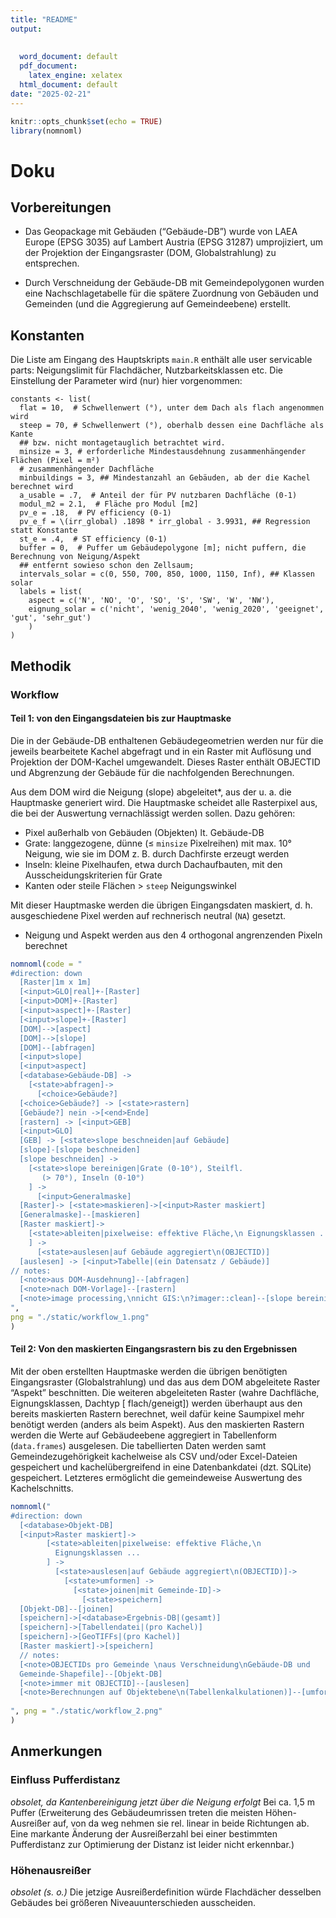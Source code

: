 ```yaml
---
title: "README"
output:
  
  
  word_document: default
  pdf_document:
    latex_engine: xelatex  
  html_document: default
date: "2025-02-21"
---
```


```r
knitr::opts_chunk$set(echo = TRUE)
library(nomnoml)
```

# Doku

## Vorbereitungen
- Das Geopackage mit Gebäuden ("Gebäude-DB") wurde von LAEA Europe (EPSG 3035) auf Lambert Austria (EPSG 31287) umprojiziert, um der Projektion der Eingangsraster (DOM, Globalstrahlung) zu entsprechen.

- Durch Verschneidung der Gebäude-DB mit Gemeindepolygonen wurden eine Nachschlagetabelle für die spätere Zuordnung von Gebäuden und Gemeinden (und die Aggregierung auf Gemeindeebene) erstellt.


## Konstanten
Die Liste am Eingang des Hauptskripts `main.R`
enthält alle user servicable parts: Neigungslimit für Flachdächer,
Nutzbarkeitsklassen etc. Die Einstellung der Parameter wird (nur) hier vorgenommen:

```
constants <- list(
  flat = 10,  # Schwellenwert (°), unter dem Dach als flach angenommen wird
  steep = 70, # Schwellenwert (°), oberhalb dessen eine Dachfläche als Kante
  ## bzw. nicht montagetauglich betrachtet wird.
  minsize = 3, # erforderliche Mindestausdehnung zusammenhängender Flächen (Pixel = m²)
  # zusammenhängender Dachfläche
  minbuildings = 3, ## Mindestanzahl an Gebäuden, ab der die Kachel berechnet wird
  a_usable = .7,  # Anteil der für PV nutzbaren Dachfläche (0-1)
  modul_m2 = 2.1,  # Fläche pro Modul [m2]
  pv_e = .18,  # PV efficiency (0-1)
  pv_e_f = \(irr_global) .1898 * irr_global - 3.9931, ## Regression statt Konstante
  st_e = .4,  # ST efficiency (0-1)
  buffer = 0,  # Puffer um Gebäudepolygone [m]; nicht puffern, die Berechnung von Neigung/Aspekt 
  ## entfernt sowieso schon den Zellsaum;
  intervals_solar = c(0, 550, 700, 850, 1000, 1150, Inf), ## Klassen solar
  labels = list(
    aspect = c('N', 'NO', 'O', 'SO', 'S', 'SW', 'W', 'NW'),
    eignung_solar = c('nicht', 'wenig_2040', 'wenig_2020', 'geeignet', 'gut', 'sehr_gut')
    )
)
```
## Methodik

### Workflow
#### Teil 1: von den Eingangsdateien bis zur Hauptmaske
Die in der Gebäude-DB enthaltenen Gebäudegeometrien werden nur für
die jeweils bearbeitete Kachel abgefragt und in ein Raster mit Auflösung
und Projektion der DOM-Kachel umgewandelt. Dieses Raster enthält OBJECTID
und Abgrenzung der Gebäude für die nachfolgenden Berechnungen.

Aus dem DOM wird die Neigung (slope) abgeleitet*, aus der u. a. die Hauptmaske generiert wird. Die Hauptmaske scheidet alle Rasterpixel aus, die bei der Auswertung vernachlässigt werden sollen. Dazu gehören:

- Pixel außerhalb von Gebäuden (Objekten) lt. Gebäude-DB
- Grate: langgezogene, dünne (&le; `minsize` Pixelreihen) mit max. 10° Neigung, wie sie im DOM z. B. durch Dachfirste erzeugt werden
- Inseln: kleine Pixelhaufen, etwa durch Dachaufbauten, mit den Ausscheidungskriterien für Grate
- Kanten oder steile Flächen &gt; `steep` Neigungswinkel 

Mit dieser Hauptmaske werden die übrigen Eingangsdaten maskiert, d. h. ausgeschiedene Pixel werden auf rechnerisch neutral (`NA`) gesetzt.

* Neigung und Aspekt werden aus den 4 orthogonal angrenzenden Pixeln berechnet


```r
nomnoml(code = "
#direction: down
  [Raster|1m x 1m]
  [<input>GLO|real]+-[Raster]
  [<input>DOM]+-[Raster]
  [<input>aspect]+-[Raster]
  [<input>slope]+-[Raster]
  [DOM]-->[aspect]
  [DOM]-->[slope]
  [DOM]--[abfragen]
  [<input>slope]
  [<input>aspect]
  [<database>Gebäude-DB] ->
    [<state>abfragen]->
      [<choice>Gebäude?]
  [<choice>Gebäude?] -> [<state>rastern]
  [Gebäude?] nein ->[<end>Ende]
  [rastern] -> [<input>GEB]
  [<input>GLO]
  [GEB] -> [<state>slope beschneiden|auf Gebäude]
  [slope]-[slope beschneiden]
  [slope beschneiden] ->
    [<state>slope bereinigen|Grate (0-10°), Steilfl.
       (> 70°), Inseln (0-10°)
    ] ->
      [<input>Generalmaske]
  [Raster]-> [<state>maskieren]->[<input>Raster maskiert]
  [Generalmaske]--[maskieren]
  [Raster maskiert]->
    [<state>ableiten|pixelweise: effektive Fläche,\n Eignungsklassen ...
    ] ->
      [<state>auslesen|auf Gebäude aggregiert\n(OBJECTID)]
  [auslesen] -> [<input>Tabelle|(ein Datensatz / Gebäude)]  
// notes:
  [<note>aus DOM-Ausdehnung]--[abfragen]
  [<note>nach DOM-Vorlage]--[rastern]
  [<note>image processing,\nnicht GIS:\n?imager::clean]--[slope bereinigen] 
",
png = "./static/workflow_1.png"
)
```


#### Teil 2: Von den maskierten Eingangsrastern bis zu den Ergebnissen
Mit der oben erstellten Hauptmaske werden die übrigen benötigten Eingangsraster
(Globalstrahlung) und das aus dem DOM abgeleitete Raster "Aspekt" beschnitten.
Die weiteren abgeleiteten Raster (wahre Dachfläche, Eignungsklassen, Dachtyp [
flach/geneigt
]) werden überhaupt aus den bereits maskierten Rastern berechnet, weil dafür
keine Saumpixel mehr benötigt werden (anders als beim Aspekt).
Aus den maskierten Rastern werden die Werte auf Gebäudeebene aggregiert in
Tabellenform (`data.frames`) ausgelesen. Die tabellierten Daten werden samt
Gemeindezugehörigkeit kachelweise als CSV und/oder Excel-Dateien gespeichert und
kachelübergreifend in eine Datenbankdatei (dzt. SQLite) gespeichert. Letzteres
ermöglicht die gemeindeweise Auswertung des Kachelschnitts.

```r
nomnoml("
#direction: down
  [<database>Objekt-DB]
  [<input>Raster maskiert]->
        [<state>ableiten|pixelweise: effektive Fläche,\n
          Eignungsklassen ...
        ] ->
          [<state>auslesen|auf Gebäude aggregiert\n(OBJECTID)]->
            [<state>umformen] ->
              [<state>joinen|mit Gemeinde-ID]->
                [<state>speichern]
  [Objekt-DB]--[joinen]
  [speichern]->[<database>Ergebnis-DB|(gesamt)]
  [speichern]->[Tabellendatei|(pro Kachel)]
  [speichern]->[GeoTIFFs|(pro Kachel)]
  [Raster maskiert]->[speichern]
  // notes:
  [<note>OBJECTIDs pro Gemeinde \naus Verschneidung\nGebäude-DB und
  Gemeinde-Shapefile]--[Objekt-DB]           
  [<note>immer mit OBJECTID]--[auslesen]           
  [<note>Berechnungen auf Objektebene\n(Tabellenkalkulationen)]--[umformen]   
        
", png = "./static/workflow_2.png"
)
```



## Anmerkungen

### Einfluss Pufferdistanz

*obsolet, da Kantenbereinigung jetzt über die Neigung erfolgt*
Bei ca. 1,5 m Puffer (Erweiterung des Gebäudeumrissen treten die meisten Höhen-Ausreißer auf, von da weg nehmen sie rel. linear in beide Richtungen
ab. Eine markante Änderung der Ausreißerzahl bei einer bestimmten Pufferdistanz zur Optimierung der Distanz ist leider nicht erkennbar.)
<!-- <img src="output/outliers_vs_buffer.png" height=500/> -->


### Höhenausreißer
*obsolet (s. o.)*
Die jetzige Ausreißerdefinition würde Flachdächer desselben Gebäudes bei größeren Niveauunterschieden ausscheiden.
<!-- <img src="output/outliers_example_1.png"/> -->


<!-- ### Kontrolle Aspekt -->
<!-- Unterscheidung nach acht Himmelsrichtungen am Beispiel der Domkuppel (Salzburg, Kachel 27475-45475) -->

<!-- <img src="output/aspect_example.png"/> -->
